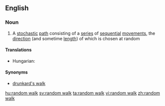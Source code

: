 ==English==

===Noun===
{{wikipedia}}
{{en-noun|sg=[[random]] [[walk]]}}

# {{mathematics}} A [[stochastic]] [[path]] consisting of a [[series]] of [[sequential]] [[movement]]s, the [[direction]] (and sometime [[length]]) of which is chosen at random

====Translations====
{{trans-top|stochastic path}}
* Hungarian: {{t-|hu|véletlen bolyongás}}
{{trans-mid}}
{{trans-bottom}}

====Synonyms====
* [[drunkard's walk]]

[[hu:random walk]]
[[sv:random walk]]
[[ta:random walk]]
[[vi:random walk]]
[[zh:random walk]]